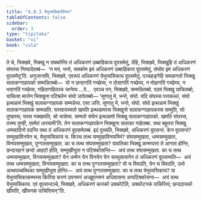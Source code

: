 ```yaml
---
title: "4.9.3 येभुय्यसिकाविनय"
tableOfContents: false
sidebar:
  order: 3
type: "tipitaka"
basket: "vi"
book: "cula"
---
```



<DynamicBreadcrumb />

<Division number="234" book="cula">

<Paragraph number="955" book="cula">
ते चे, भिक्खवे, भिक्खू न सक्कोन्ति तं अधिकरणं उब्बाहिकाय वूपसमेतुं, तेहि, भिक्खवे, भिक्खूहि तं अधिकरणं संघस्स निय्यादेतब्बं—  ‘न मयं, भन्ते, सक्कोम इमं अधिकरणं उब्बाहिकाय वूपसमेतुं, संघोव इमं अधिकरणं वूपसमेतू’ति. अनुजानामि, भिक्खवे, एवरूपं अधिकरणं येभुय्यसिकाय वूपसमेतुं. पञ्चहङ्गेहि समन्नागतो भिक्खु सलाकग्गाहापको सम्मन्नितब्बो—  यो न छन्दागतिं गच्छेय्य, न दोसागतिं गच्छेय्य, न मोहागतिं गच्छेय्य, न भयागतिं गच्छेय्य, गहितागहितञ्च जानेय्य …पे…  एवञ्च पन, भिक्खवे, सम्मन्नितब्बो. पठमं भिक्खु याचितब्बो, याचित्वा ब्यत्तेन भिक्खुना पटिबलेन संघो ञापेतब्बो—
</Paragraph>

<Paragraph number="956" book="cula">
‘सुणातु मे, भन्ते, संघो. यदि संघस्स पत्तकल्लं, संघो इत्थन्नामं भिक्खुं सलाकग्गाहापकं सम्मन्नेय्य. एसा ञत्ति.
</Paragraph>

<Paragraph number="957" book="cula">
सुणातु मे, भन्ते, संघो. संघो इत्थन्नामं भिक्खुं सलाकग्गाहापकं सम्मन्नति. यस्सायस्मतो खमति इत्थन्नामस्स भिक्खुनो सलाकग्गाहापकस्स सम्मुति, सो तुण्हस्स; यस्स नक्खमति, सो भासेय्य.
</Paragraph>

<Paragraph number="958" book="cula">
सम्मतो संघेन इत्थन्नामो भिक्खु सलाकग्गाहापको. खमति संघस्स, तस्मा तुण्ही, एवमेतं धारयामी’ति.
</Paragraph>

<Paragraph number="959" book="cula">
तेन सलाकग्गाहापकेन भिक्खुना सलाका गाहेतब्बा. यथा बहुतरा भिक्खू धम्मवादिनो वदन्ति तथा तं अधिकरणं वूपसमेतब्बं. इदं वुच्चति, भिक्खवे, अधिकरणं वूपसन्तं. केन वूपसन्तं? सम्मुखाविनयेन च, येभुय्यसिकाय च. किञ्च तत्थ सम्मुखाविनयस्मिं? संघसम्मुखता, धम्मसम्मुखता, विनयसम्मुखता, पुग्गलसम्मुखता. का च तत्थ संघसम्मुखता? यावतिका भिक्खू कम्मप्पत्ता ते आगता होन्ति, छन्दारहानं छन्दो आहटो होति, सम्मुखीभूता न पटिक्कोसन्ति—  अयं तत्थ संघसम्मुखता. का च तत्थ धम्मसम्मुखता, विनयसम्मुखता? येन धम्मेन येन विनयेन येन सत्थुसासनेन तं अधिकरणं वूपसम्मति—  अयं तत्थ धम्मसम्मुखता, विनयसम्मुखता. का च तत्थ पुग्गलसम्मुखता? यो च विवदति, येन च विवदति, उभो अत्थपच्चत्थिका सम्मुखीभूता होन्ति—  अयं तत्थ पुग्गलसम्मुखता. का च तत्थ येभुय्यसिकाय? या येभुय्यसिकाकम्मस्स किरिया करणं उपगमनं अज्झुपगमनं अधिवासना अप्पटिक्कोसना—  अयं तत्थ येभुय्यसिकाय. एवं वूपसन्तञ्चे, भिक्खवे, अधिकरणं कारको उक्कोटेति, उक्कोटनकं पाचित्तियं; छन्ददायको खीयति, खीयनकं पाचित्तियन्”ति.
</Paragraph>
</Division>